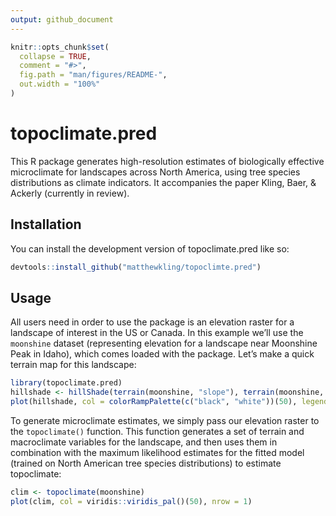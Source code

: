 ```yaml
---
output: github_document
---
```


<!-- README.md is generated from README.Rmd. Please edit that file -->

```r
knitr::opts_chunk$set(
  collapse = TRUE,
  comment = "#>",
  fig.path = "man/figures/README-",
  out.width = "100%"
)
```

# topoclimate.pred

<!-- badges: start -->
<!-- badges: end -->

This R package generates high-resolution estimates of biologically effective microclimate for landscapes across North America, using tree species distributions as climate indicators. It accompanies the paper Kling, Baer, & Ackerly (currently in review).

## Installation

You can install the development version of topoclimate.pred like so:

``` r
devtools::install_github("matthewkling/topoclimte.pred")
```


## Usage

All users need in order to use the package is an elevation raster for a landscape of interest in the US or Canada. In this example we'll use the `moonshine` dataset (representing elevation for a landscape near Moonshine Peak in Idaho), which comes loaded with the package. Let's make a quick terrain map for this landscape:

```r
library(topoclimate.pred)
hillshade <- hillShade(terrain(moonshine, "slope"), terrain(moonshine, "aspect"))
plot(hillshade, col = colorRampPalette(c("black", "white"))(50), legend = F)
```

To generate microclimate estimates, we simply pass our elevation raster to the `topoclimate()` function. This function generates a set of terrain and macroclimate variables for the landscape, and then uses them in combination with the maximum likelihood estimates for the fitted model (trained on North American tree species distributions) to estimate topoclimate:

```r
clim <- topoclimate(moonshine)
plot(clim, col = viridis::viridis_pal()(50), nrow = 1)
```
